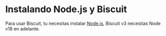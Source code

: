 # Instalando Node.js y Biscuit

Para usar Biscuit, tu necesitas instalar [Node.js](https://nodejs.org/), Biscuit v3 necesitas Node v18 en adelante.

